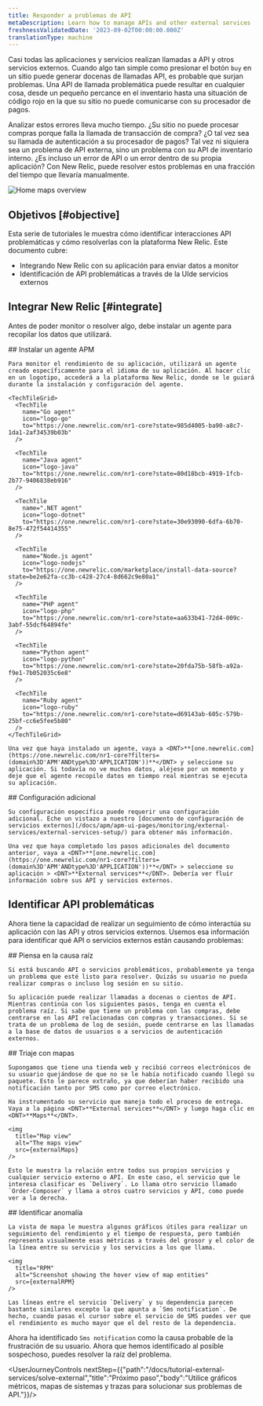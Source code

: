 ```yaml
---
title: Responder a problemas de API
metaDescription: Learn how to manage APIs and other external services
freshnessValidatedDate: '2023-09-02T00:00:00.000Z'
translationType: machine
---
```





Casi todas las aplicaciones y servicios realizan llamadas a API y otros servicios externos. Cuando algo tan simple como presionar el botón `buy` en un sitio puede generar docenas de llamadas API, es probable que surjan problemas. Una API de llamada problemática puede resultar en cualquier cosa, desde un pequeño percance en el inventario hasta una situación de código rojo en la que su sitio no puede comunicarse con su procesador de pagos.

Analizar estos errores lleva mucho tiempo. ¿Su sitio no puede procesar compras porque falla la llamada de transacción de compra? ¿O tal vez sea su llamada de autenticación a su procesador de pagos? Tal vez ni siquiera sea un problema de API externa, sino un problema con su API de inventario interno. ¿Es incluso un error de API o un error dentro de su propia aplicación? Con New Relic, puede resolver estos problemas en una fracción del tiempo que llevaría manualmente.

<img
  title="Maps overview"
  alt="Home maps overview"
  src={externalOverview}
/>

## Objetivos [#objective]

Esta serie de tutoriales le muestra cómo identificar interacciones API problemáticas y cómo resolverlas con la plataforma New Relic. Este documento cubre:

* Integrando New Relic con su aplicación para enviar datos a monitor
* Identificación de API problemáticas a través de la UIde servicios externos

## Integrar New Relic [#integrate]

Antes de poder monitor o resolver algo, debe instalar un agente para recopilar los datos que utilizará.

<Steps>
  <Step>
    ## Instalar un agente APM

    Para monitor el rendimiento de su aplicación, utilizará un agente creado específicamente para el idioma de su aplicación. Al hacer clic en un logotipo, accederá a la plataforma New Relic, donde se le guiará durante la instalación y configuración del agente.

    <TechTileGrid>
      <TechTile
        name="Go agent"
        icon="logo-go"
        to="https://one.newrelic.com/nr1-core?state=985d4005-ba90-a8c7-1da1-2af34539b03b"
      />

      <TechTile
        name="Java agent"
        icon="logo-java"
        to="https://one.newrelic.com/nr1-core?state=80d18bcb-4919-1fcb-2b77-9406838eb916"
      />

      <TechTile
        name=".NET agent"
        icon="logo-dotnet"
        to="https://one.newrelic.com/nr1-core?state=30e93090-6dfa-6b70-8e75-472f54414355"
      />

      <TechTile
        name="Node.js agent"
        icon="logo-nodejs"
        to="https://one.newrelic.com/marketplace/install-data-source?state=be2e62fa-cc3b-c428-27c4-8d662c9e80a1"
      />

      <TechTile
        name="PHP agent"
        icon="logo-php"
        to="https://one.newrelic.com/nr1-core?state=aa633b41-72d4-009c-3abf-55dcf64894fe"
      />

      <TechTile
        name="Python agent"
        icon="logo-python"
        to="https://one.newrelic.com/nr1-core?state=20fda75b-58fb-a92a-f9e1-7b052035c6e8"
      />

      <TechTile
        name="Ruby agent"
        icon="logo-ruby"
        to="https://one.newrelic.com/nr1-core?state=d69143ab-605c-579b-25bf-cc6e5fee5b80"
      />
    </TechTileGrid>

    Una vez que haya instalado un agente, vaya a <DNT>**[one.newrelic.com](https://one.newrelic.com/nr1-core?filters=(domain%3D'APM'ANDtype%3D'APPLICATION'))**</DNT> y seleccione su aplicación. Si todavía no ve muchos datos, aléjese por un momento y deje que el agente recopile datos en tiempo real mientras se ejecuta su aplicación.
  </Step>

  <Step>
    ## Configuración adicional

    Su configuración específica puede requerir una configuración adicional. Eche un vistazo a nuestro [documento de configuración de servicios externos](/docs/apm/apm-ui-pages/monitoring/external-services/external-services-setup/) para obtener más información.

    Una vez que haya completado los pasos adicionales del documento anterior, vaya a <DNT>**[one.newrelic.com](https://one.newrelic.com/nr1-core?filters=(domain%3D'APM'ANDtype%3D'APPLICATION'))**</DNT> > seleccione su aplicación > <DNT>**External services**</DNT>. Debería ver fluir información sobre sus API y servicios externos.
  </Step>
</Steps>

## Identificar API problemáticas

Ahora tiene la capacidad de realizar un seguimiento de cómo interactúa su aplicación con las API y otros servicios externos. Usemos esa información para identificar qué API o servicios externos están causando problemas:

<Steps>
  <Step>
    ## Piensa en la causa raíz

    Si está buscando API o servicios problemáticos, probablemente ya tenga un problema que esté listo para resolver. Quizás su usuario no pueda realizar compras o incluso log sesión en su sitio.

    Su aplicación puede realizar llamadas a docenas o cientos de API. Mientras continúa con los siguientes pasos, tenga en cuenta el problema raíz. Si sabe que tiene un problema con las compras, debe centrarse en las API relacionadas con compras y transacciones. Si se trata de un problema de log de sesión, puede centrarse en las llamadas a la base de datos de usuarios o a servicios de autenticación externos.
  </Step>

  <Step>
    ## Triaje con mapas

    Supongamos que tiene una tienda web y recibió correos electrónicos de su usuario quejándose de que no se le había notificado cuando llegó su paquete. Esto le parece extraño, ya que deberían haber recibido una notificación tanto por SMS como por correo electrónico.

    Ha instrumentado su servicio que maneja todo el proceso de entrega. Vaya a la página <DNT>**External services**</DNT> y luego haga clic en <DNT>**Maps**</DNT>.

    <img
      title="Map view"
      alt="The maps view"
      src={externalMaps}
    />

    Esto le muestra la relación entre todos sus propios servicios y cualquier servicio externo o API. En este caso, el servicio que le interesa clasificar es `Delivery`. Lo llama otro servicio llamado `Order-Composer` y llama a otros cuatro servicios y API, como puede ver a la derecha.
  </Step>

  <Step>
    ## Identificar anomalía

    La vista de mapa le muestra algunos gráficos útiles para realizar un seguimiento del rendimiento y el tiempo de respuesta, pero también representa visualmente esas métricas a través del grosor y el color de la línea entre su servicio y los servicios a los que llama.

    <img
      title="RPM"
      alt="Screenshot showing the hover view of map entities"
      src={externalRPM}
    />

    Las líneas entre el servicio `Delivery` y su dependencia parecen bastante similares excepto la que apunta a `Sms notification`. De hecho, cuando pasas el cursor sobre el servicio de SMS puedes ver que el rendimiento es mucho mayor que el del resto de la dependencia.
  </Step>
</Steps>

Ahora ha identificado `Sms notification` como la causa probable de la frustración de su usuario. Ahora que hemos identificado al posible sospechoso, puedes resolver la raíz del problema.

<UserJourneyControls nextStep={{"path":"/docs/tutorial-external-services/solve-external","title":"Próximo paso","body":"Utilice gráficos métricos, mapas de sistemas y trazas para solucionar sus problemas de API."}}/>